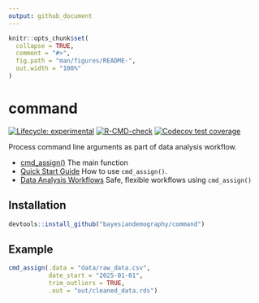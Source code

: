 ```yaml
---
output: github_document
---
```


<!-- README.md is generated from README.Rmd. Please edit that file -->

```r
knitr::opts_chunk$set(
  collapse = TRUE,
  comment = "#>",
  fig.path = "man/figures/README-",
  out.width = "100%"
)
```

# command

<!-- badges: start -->
[![Lifecycle: experimental](https://img.shields.io/badge/lifecycle-experimental-orange.svg)](https://lifecycle.r-lib.org/articles/stages.html#experimental)
[![R-CMD-check](https://github.com/bayesiandemography/command/actions/workflows/R-CMD-check.yaml/badge.svg)](https://github.com/bayesiandemography/command/actions/workflows/R-CMD-check.yaml)
[![Codecov test coverage](https://codecov.io/gh/bayesiandemography/command/branch/main/graph/badge.svg)](https://app.codecov.io/gh/bayesiandemography/command?branch=main)
<!-- badges: end -->

Process command line arguments as part of data analysis workflow.

- [cmd_assign()](https://bayesiandemography.github.io/command/reference/cmd_assign.html) The main function
- [Quick Start Guide](https://bayesiandemography.github.io/command/articles/a1_quickstart.html)
  How to use `cmd_assign()`.
- [Data Analysis Workflows](https://bayesiandemography.github.io/command/articles/a4_workflow.html)
  Safe, flexible workflows using `cmd_assign()`

## Installation

``` r
devtools::install_github("bayesiandemography/command")
```

## Example

```r
cmd_assign(.data = "data/raw_data.csv",
           date_start = "2025-01-01",
           trim_outliers = TRUE,
           .out = "out/cleaned_data.rds")
```
